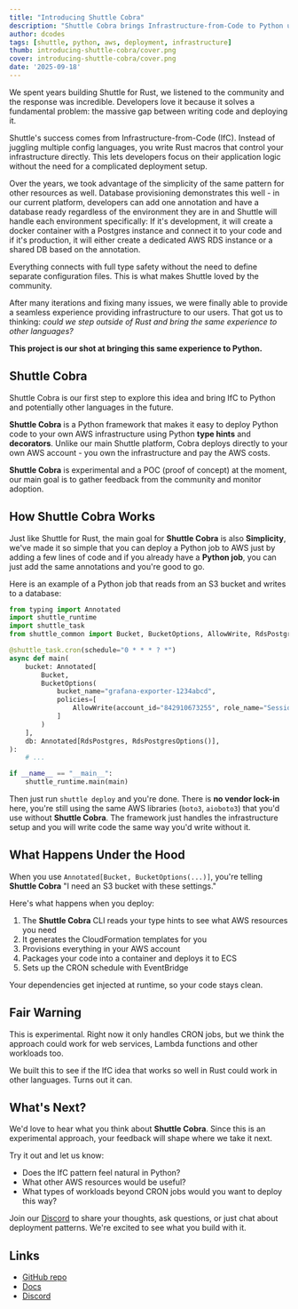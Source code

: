 ```yaml
---
title: "Introducing Shuttle Cobra"
description: "Shuttle Cobra brings Infrastructure-from-Code to Python using type hints and decorators, making it easy to deploy Python applications to your own AWS infrastructure."
author: dcodes
tags: [shuttle, python, aws, deployment, infrastructure]
thumb: introducing-shuttle-cobra/cover.png
cover: introducing-shuttle-cobra/cover.png
date: '2025-09-18'
---
```


We spent years building Shuttle for Rust, we listened to the community and the response was incredible. Developers love it because it solves a fundamental problem: the massive gap between writing code and deploying it.

Shuttle's success comes from Infrastructure-from-Code (IfC). Instead of juggling multiple config languages, you write Rust macros that control your infrastructure directly. This lets developers focus on their application logic without the need for a complicated deployment setup.

Over the years, we took advantage of the simplicity of the same pattern for other resources as well. Database provisioning demonstrates this well - in our current platform, developers can add one annotation and have a database ready regardless of the environment they are in and Shuttle will handle each environment specifically: If it's development, it will create a docker container with a Postgres instance and connect it to your code and if it's production, it will either create a dedicated AWS RDS instance or a shared DB based on the annotation.

Everything connects with full type safety without the need to define separate configuration files. This is what makes Shuttle loved by the community.

After many iterations and fixing many issues, we were finally able to provide a seamless experience providing infrastructure to our users. That got us to thinking: *could we step outside of Rust and bring the same experience to other languages?*

**This project is our shot at bringing this same experience to Python.**

## Shuttle Cobra

Shuttle Cobra is our first step to explore this idea and bring IfC to Python and potentially other languages in the future.

**Shuttle Cobra** is a Python framework that makes it easy to deploy Python code to your own AWS infrastructure using Python **type hints** and **decorators**. Unlike our main Shuttle platform, Cobra deploys directly to your own AWS account - you own the infrastructure and pay the AWS costs.

**Shuttle Cobra** is experimental and a POC (proof of concept) at the moment, our main goal is to gather feedback from the community and monitor adoption.

## How Shuttle Cobra Works

Just like Shuttle for Rust, the main goal for **Shuttle Cobra** is also **Simplicity**, we've made it so simple that you can deploy a Python job to AWS just by adding a few lines of code and if you already have a **Python job**, you can just add the same annotations and you're good to go.

Here is an example of a Python job that reads from an S3 bucket and writes to a database:

```python
from typing import Annotated
import shuttle_runtime
import shuttle_task
from shuttle_common import Bucket, BucketOptions, AllowWrite, RdsPostgres, RdsPostgresOptions

@shuttle_task.cron(schedule="0 * * * ? *")
async def main(
    bucket: Annotated[
        Bucket,
        BucketOptions(
            bucket_name="grafana-exporter-1234abcd",
            policies=[
                AllowWrite(account_id="842910673255", role_name="SessionTrackerService")
            ]
        )
    ],
    db: Annotated[RdsPostgres, RdsPostgresOptions()],
):
    # ...

if __name__ == "__main__":
    shuttle_runtime.main(main)
```

Then just run `shuttle deploy` and you're done. There is **no vendor lock-in** here, you're still using the same AWS libraries (`boto3`, `aioboto3`) that you'd use without **Shuttle Cobra**. The framework just handles the infrastructure setup and you will write code the same way you'd write without it.

## What Happens Under the Hood

When you use `Annotated[Bucket, BucketOptions(...)]`, you're telling **Shuttle Cobra** "I need an S3 bucket with these settings."

Here's what happens when you deploy:

1. The **Shuttle Cobra** CLI reads your type hints to see what AWS resources you need
2. It generates the CloudFormation templates for you
3. Provisions everything in your AWS account
4. Packages your code into a container and deploys it to ECS
5. Sets up the CRON schedule with EventBridge

Your dependencies get injected at runtime, so your code stays clean.

## Fair Warning

This is experimental. Right now it only handles CRON jobs, but we think the approach could work for web services, Lambda functions and other workloads too.

We built this to see if the IfC idea that works so well in Rust could work in other languages. Turns out it can.

## What's Next?

We'd love to hear what you think about **Shuttle Cobra**. Since this is an experimental approach, your feedback will shape where we take it next.

Try it out and let us know:

- Does the IfC pattern feel natural in Python?
- What other AWS resources would be useful?
- What types of workloads beyond CRON jobs would you want to deploy this way?

Join our [Discord](https://discord.gg/shuttle) to share your thoughts, ask questions, or just chat about deployment patterns. We're excited to see what you build with it.

## Links

- [GitHub repo](https://github.com/shuttle-hq/shuttle-cobra)
- [Docs](https://docs.cobra.shuttle.dev/?utm_source=shuttle_blog&utm_campaign=shuttle_cobra)
- [Discord](https://discord.gg/shuttle)